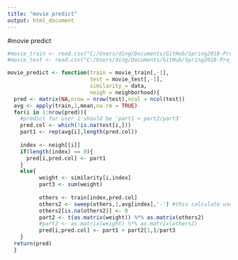 ```yaml
---
title: "movie predict"
output: html_document
---
```


#movie predict
```r
#movie_train <- read.csv("C:/Users/ding/Documents/GitHub/Spring2018-Project4-grp7/data/movie_train.csv")
#movie_test <- read.csv("C:/Users/ding/Documents/GitHub/Spring2018-Project4-grp7/data/movie_test.csv")

movie_predict <- function(train = movie_train[,-1],
                          test = movie_test[,-1],
                          similarity = data,
                          neigh = neighborhood){
  pred <- matrix(NA,nrow = nrow(test),ncol = ncol(test))
  avg <- apply(train,1,mean,na.rm = TRUE)
  for(i in 1:nrow(pred)){
    #predict for user i should be 'part1 + part2/part3'
    pred.col <- which(!is.na(test[i,]))
    part1 <- rep(avg[i],length(pred.col))
  
    index <- neigh[[i]]
    if(length(index) == 0){
      pred[i,pred.col] <- part1
    }
    else{
          weight <- similarity[i,index]
          part3 <- sum(weight)
  
          others <- train[index,pred.col]
          others2 <- sweep(others,1,avg[index],'-') #this calculate user_i - his owen mean
          others2[is.na(others2)] <- 0
          part2 <- t(as.matrix(weight)) %*% as.matrix(others2)
          #part2 <- as.matrix(weight) %*% as.matrix(others2)
          pred[i,pred.col] <- part1 + part2[1,]/part3
    }
  return(pred)
  }
```

